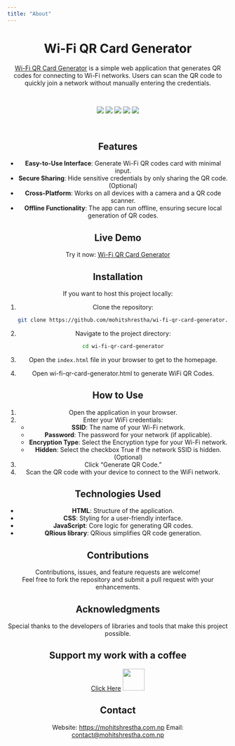 ```yaml
---
title: "About"
---
```


<h1 align="center"><i class='fa fa-wifi'></i> Wi-Fi QR Card Generator </h1>
<div align="center">
  
<p align="center"><a href="https://github.com/mohitshrestha/wi-fi-qr-card-generator" align="center"><i class='fa fa-wifi'></i> Wi-Fi QR Card Generator</a> is a simple web application that generates QR codes for connecting to Wi-Fi networks. Users can scan the QR code to quickly join a network without manually entering the credentials.</p> 

<br>
<p align="center">
        <img src="https://img.shields.io/github/created-at/mohitshrestha/wi-fi-qr-card-generator"/>
        <img src="https://img.shields.io/github/commit-activity/m/mohitshrestha/wi-fi-qr-card-generator"/>
        <img src="https://img.shields.io/github/forks/mohitshrestha/wi-fi-qr-card-generator"/>
        <img src="https://img.shields.io/github/stars/mohitshrestha/wi-fi-qr-card-generator"/>
        <img src="https://img.shields.io/github/watchers/mohitshrestha/wi-fi-qr-card-generator"/>
</p>
<br>

## Features

- **Easy-to-Use Interface**: Generate Wi-Fi QR codes card with minimal input.
- **Secure Sharing**: Hide sensitive credentials by only sharing the QR code. (Optional)
- **Cross-Platform**: Works on all devices with a camera and a QR code scanner.
- **Offline Functionality**: The app can run offline, ensuring secure local generation of QR codes.

## Live Demo

Try it now: [Wi-Fi QR Card Generator](https://mohitshrestha.github.io/wi-fi-qr-card-generator/wi-fi-qr-card-generator.html)

## Installation

If you want to host this project locally:

1. Clone the repository:
   ```bash
   git clone https://github.com/mohitshrestha/wi-fi-qr-card-generator.git
   ```
2. Navigate to the project directory:
   ```bash
   cd wi-fi-qr-card-generator
   ```
3. Open the `index.html` file in your browser to get to the homepage.
4. Open wi-fi-qr-card-generator.html to generate WiFi QR Codes.

## How to Use

1. Open the application in your browser.
2. Enter your WiFi credentials:
   - **SSID**: The name of your Wi-Fi network.
   - **Password**: The password for your network (if applicable).
   - **Encryption Type**: Select the Encryption type for your Wi-Fi network.
   - **Hidden**: Select the checkbox True if the network SSID is hidden. (Optional)
3. Click "Generate QR Code."
4. Scan the QR code with your device to connect to the WiFi network.

## Technologies Used

- **HTML**: Structure of the application.
- **CSS**: Styling for a user-friendly interface.
- **JavaScript**: Core logic for generating QR codes.
- **QRious library**: QRious simplifies QR code generation.

## Contributions

Contributions, issues, and feature requests are welcome!  
Feel free to fork the repository and submit a pull request with your enhancements.


## Acknowledgments

Special thanks to the developers of libraries and tools that make this project possible.  

## Support my work with a coffee

[Click Here](https://ko-fi.com/mohitshrestha "https://ko-fi.com/mohitshrestha") [<img src="https://github.githubassets.com/images/modules/site/icons/funding_platforms/ko_fi.svg" width="50" height="50"/>](https://ko-fi.com/mohitshrestha "https://ko-fi.com/mohitshrestha")


## Contact
Website: [https://mohitshrestha.com.np](https://mohitshrestha.com.np)
Email: <contact@mohitshrestha.com.np>

```{=html}
<!-- FontAwesome and other JS libraries -->
<script src="https://cdnjs.cloudflare.com/ajax/libs/font-awesome/6.7.2/js/all.min.js"></script> <!-- Font Awesome JS -->
```